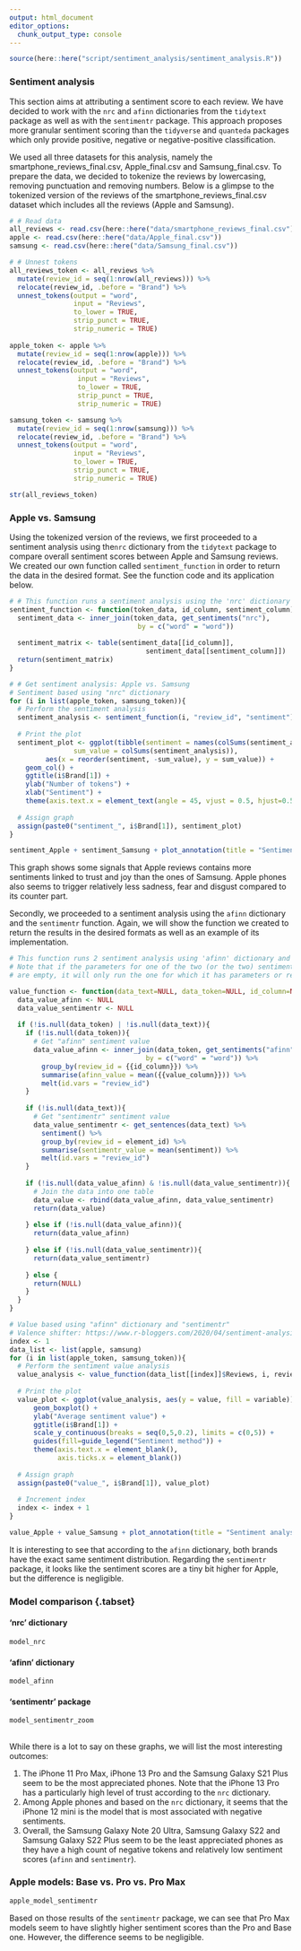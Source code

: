 ```yaml
---
output: html_document
editor_options: 
  chunk_output_type: console
---
```


```r
source(here::here("script/sentiment_analysis/sentiment_analysis.R"))
```

### **Sentiment analysis**

This section aims at attributing a sentiment score to each review. We have decided to work with the `nrc` and `afinn` dictionaries from the `tidytext` package as well as with the `sentimentr` package. This approach proposes more granular sentiment scoring than the `tidyverse` and `quanteda` packages which only provide positive, negative or negative-positive classification.

We used all three datasets for this analysis, namely the smartphone_reviews_final.csv, Apple_final.csv and Samsung_final.csv. To prepare the data, we decided to tokenize the reviews by lowercasing, removing punctuation and removing numbers. Below is a glimpse to the tokenized version of the reviews of the smartphone_reviews_final.csv dataset which includes all the reviews (Apple and Samsung).

```r
# # Read data
all_reviews <- read.csv(here::here("data/smartphone_reviews_final.csv"))
apple <- read.csv(here::here("data/Apple_final.csv"))
samsung <- read.csv(here::here("data/Samsung_final.csv"))

# # Unnest tokens
all_reviews_token <- all_reviews %>% 
  mutate(review_id = seq(1:nrow(all_reviews))) %>% 
  relocate(review_id, .before = "Brand") %>% 
  unnest_tokens(output = "word",
                input = "Reviews",
                to_lower = TRUE,
                strip_punct = TRUE,
                strip_numeric = TRUE)
  
apple_token <- apple %>% 
  mutate(review_id = seq(1:nrow(apple))) %>% 
  relocate(review_id, .before = "Brand") %>% 
  unnest_tokens(output = "word",
                 input = "Reviews",
                 to_lower = TRUE,
                 strip_punct = TRUE,
                 strip_numeric = TRUE)

samsung_token <- samsung %>% 
  mutate(review_id = seq(1:nrow(samsung))) %>% 
  relocate(review_id, .before = "Brand") %>% 
  unnest_tokens(output = "word",
                input = "Reviews",
                to_lower = TRUE,
                strip_punct = TRUE,
                strip_numeric = TRUE)
```

```r
str(all_reviews_token)
```

### **Apple vs. Samsung**

Using the tokenized version of the reviews, we first proceeded to a sentiment analysis using the`nrc` dictionary from the `tidytext` package to compare overall sentiment scores between Apple and Samsung reviews. We created our own function called `sentiment_function` in order to return the data in the desired format. See the function code and its application below.

```r
# # This function runs a sentiment analysis using the 'nrc' dictionary
sentiment_function <- function(token_data, id_column, sentiment_column){
  sentiment_data <- inner_join(token_data, get_sentiments("nrc"),
                                by = c("word" = "word"))
  
  sentiment_matrix <- table(sentiment_data[[id_column]],
                                  sentiment_data[[sentiment_column]])
  return(sentiment_matrix)
}

# # Get sentiment analysis: Apple vs. Samsung
# Sentiment based using "nrc" dictionary
for (i in list(apple_token, samsung_token)){
  # Perform the sentiment analysis
  sentiment_analysis <- sentiment_function(i, "review_id", "sentiment")
  
  # Print the plot
  sentiment_plot <- ggplot(tibble(sentiment = names(colSums(sentiment_analysis)),
                sum_value = colSums(sentiment_analysis)),
         aes(x = reorder(sentiment, -sum_value), y = sum_value)) +
    geom_col() +
    ggtitle(i$Brand[1]) +
    ylab("Number of tokens") +
    xlab("Sentiment") +
    theme(axis.text.x = element_text(angle = 45, vjust = 0.5, hjust=0.5))
  
  # Assign graph
  assign(paste0("sentiment_", i$Brand[1]), sentiment_plot)
}
```

```r
sentiment_Apple + sentiment_Samsung + plot_annotation(title = "Sentiment analysis results (nrc dictionary)")
```

This graph shows some signals that Apple reviews contains more sentiments linked to trust and joy than the ones of Samsung. Apple phones also seems to trigger relatively less sadness, fear and disgust compared to its counter part.

Secondly, we proceeded to a sentiment analysis using the `afinn` dictionary and the `sentimentr` function. Again, we will show the function we created to return the results in the desired formats as well as an example of its implementation.

```r
# This function runs 2 sentiment analysis using 'afinn' dictionary and sentimentr package
# Note that if the parameters for one of the two (or the two) sentiment analysis
# are empty, it will only run the one for which it has parameters or return NULL

value_function <- function(data_text=NULL, data_token=NULL, id_column=NULL, value_column=NULL){
  data_value_afinn <- NULL
  data_value_sentimentr <- NULL
  
  if (!is.null(data_token) | !is.null(data_text)){
    if (!is.null(data_token)){
      # Get "afinn" sentiment value
      data_value_afinn <- inner_join(data_token, get_sentiments("afinn"),
                                  by = c("word" = "word")) %>%
        group_by(review_id = {{id_column}}) %>% 
        summarise(afinn_value = mean({{value_column}})) %>% 
        melt(id.vars = "review_id")
    }
    
    if (!is.null(data_text)){
      # Get "sentimentr" sentiment value
      data_value_sentimentr <- get_sentences(data_text) %>% 
        sentiment() %>% 
        group_by(review_id = element_id) %>% 
        summarise(sentimentr_value = mean(sentiment)) %>% 
        melt(id.vars = "review_id")
    }
    
    if (!is.null(data_value_afinn) & !is.null(data_value_sentimentr)){
      # Join the data into one table
      data_value <- rbind(data_value_afinn, data_value_sentimentr)
      return(data_value)
      
    } else if (!is.null(data_value_afinn)){
      return(data_value_afinn)
      
    } else if (!is.null(data_value_sentimentr)){
      return(data_value_sentimentr)
      
    } else {
      return(NULL)
    }
  }
}

# Value based using "afinn" dictionary and "sentimentr"
# Valence shifter: https://www.r-bloggers.com/2020/04/sentiment-analysis-in-r-with-sentimentr-that-handles-negation-valence-shifters/
index <- 1
data_list <- list(apple, samsung)
for (i in list(apple_token, samsung_token)){
  # Perform the sentiment value analysis
  value_analysis <- value_function(data_list[[index]]$Reviews, i, review_id, value)
  
  # Print the plot
  value_plot <- ggplot(value_analysis, aes(y = value, fill = variable)) +
      geom_boxplot() +
      ylab("Average sentiment value") +
      ggtitle(i$Brand[1]) +
      scale_y_continuous(breaks = seq(0,5,0.2), limits = c(0,5)) +
      guides(fill=guide_legend("Sentiment method")) +
      theme(axis.text.x = element_blank(),
            axis.ticks.x = element_blank())
  
  # Assign graph
  assign(paste0("value_", i$Brand[1]), value_plot)
  
  # Increment index
  index <- index + 1
}
```

```r
value_Apple + value_Samsung + plot_annotation(title = "Sentiment analysis results (afinn dictionary and sentimentr package)")
```

It is interesting to see that according to the `afinn` dictionary, both brands have the exact same sentiment distribution. Regarding the `sentimentr` package, it looks like the sentiment scores are a tiny bit higher for Apple, but the difference is negligible.

### **Model comparison {.tabset}**

#### 'nrc' dictionary

```r
model_nrc
```

#### 'afinn' dictionary

```r
model_afinn
```

#### 'sentimentr' package

```r
model_sentimentr_zoom
```

## {-}

While there is a lot to say on these graphs, we will list the most interesting outcomes:

1.  The iPhone 11 Pro Max, iPhone 13 Pro and the Samsung Galaxy S21 Plus seem to be the most appreciated phones. Note that the iPhone 13 Pro has a particularly high level of trust according to the `nrc` dictionary.
2.  Among Apple phones and based on the `nrc` dictionary, it seems that the iPhone 12 mini is the model that is most associated with negative sentiments.
3.  Overall, the Samsung Galaxy Note 20 Ultra, Samsung Galaxy S22 and Samsung Galaxy S22 Plus seem to be the least appreciated phones as they have a high count of negative tokens and relatively low sentiment scores (`afinn` and `sentimentr`).

### **Apple models: Base vs. Pro vs. Pro Max**

```r
apple_model_sentimentr
```

Based on those results of the `sentimentr` package, we can see that Pro Max models seem to have slightly higher sentiment scores than the Pro and Base one. However, the difference seems to be negligible.
